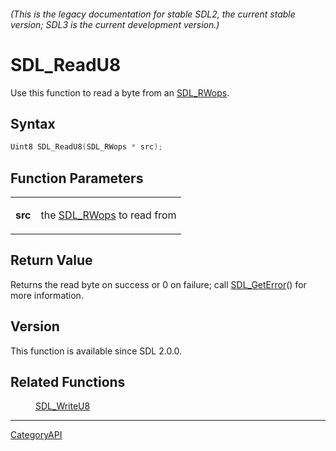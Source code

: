 ====== (This is the legacy documentation for stable SDL2, the current stable version; SDL3 is the current development version.) ======
= SDL_ReadU8 =

Use this function to read a byte from an [[SDL_RWops]].

== Syntax ==

<syntaxhighlight lang='c'>
Uint8 SDL_ReadU8(SDL_RWops * src);
</syntaxhighlight>

== Function Parameters ==

{|
|'''src'''
|the [[SDL_RWops]] to read from
|}

== Return Value ==

Returns the read byte on success or 0 on failure; call [[SDL_GetError]]()
for more information.

== Version ==

This function is available since SDL 2.0.0.

== Related Functions ==

:[[SDL_WriteU8]]

----
[[CategoryAPI]]


